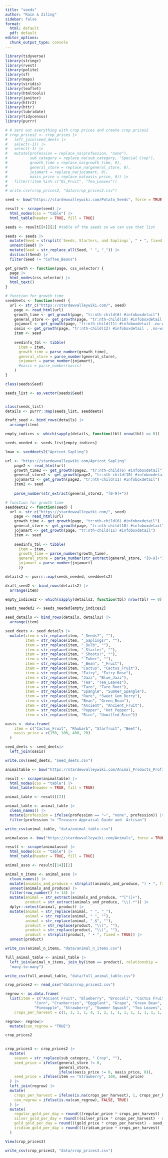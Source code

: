 ```yaml
---
title: "seeds"
author: "Rain & Ziling"
sidebar: false
format:
  html: default
  pdf: default
editor_options: 
  chunk_output_type: console
---
```


```r
library(tidyverse)
library(stringr)
library(rvest)
library(polite)
library(sf)
library(maps)
library(viridis)
library(leaflet)
library(htmltools)
library(janitor)
library(httr2)
library(httr)
library(lubridate)
library(tidycensus)
library(purrr)
```

```r
# # zero out everything with crop prices and create crop prices2
# crop_prices2 <- crop_prices |>
#   left_join(seed_deets |>
#   select(-1)) |>
#   select(-1) |>
#   mutate(profession = replace_na(profession, "none"),
#          sub_category = replace_na(sub_category, "Special Crop"),
#          growth_time = replace_na(growth_time, 0),
#          general_store = replace_na(general_store, 0),
#          jojamart = replace_na(jojamart, 0),
#          oasis_price = replace_na(oasis_price, 0)) |>
#   filter(!item %in% c("Qi_Fruit", "Tea_Leaves"))
# 
# write.csv(crop_prices2, "data/crop_prices2.csv")
```

```r
seed <- bow("https://stardewvalleywiki.com/Potato_Seeds", force = TRUE)

result <- scrape(seed) |>
  html_nodes(css = "table") |>
  html_table(header = TRUE, fill = TRUE)

seeds <- result[[4]][2] #table of the seeds so we can use that list

seeds <- seeds |>
  mutate(Seed = strsplit(`Seeds, Starters, and Saplings`, " • ", fixed = TRUE)) |>
  unnest(Seed) |>
  mutate(Seed = str_replace_all(Seed, " ", "_")) |>
  distinct(Seed) |>
  filter(Seed != "Coffee_Beans")
```

```r
get_growth <- function(page, css_selector) {
  page |>
  html_nodes(css_selector) |>
  html_text()
}

# function for growth time
seeddeets <- function(seed) {
  url <- str_c("https://stardewvalleywiki.com/", seed)
    page <- read_html(url)
    growth_time <- get_growth(page, "tr:nth-child(6) #infoboxdetail")
    general_store <- get_growth(page, "tr:nth-child(10) #infoboxdetail .no-wrap")
    jojamart <- get_growth(page, "tr:nth-child(11) #infoboxdetail .no-wrap")
    oasis <- get_growth(page, "tr:nth-child(12) #infoboxdetail , .no-wrap+ #infoboxdetail .no-wrap")
    item <- seed
    
    seedinfo_tbl <- tibble(
      item = item,
      growth_time = parse_number(growth_time),
      general_store = parse_number(general_store), 
      jojamart = parse_number(jojamart),
      #oasis = parse_number(oasis)
    )
}

```

```r
class(seeds$Seed)

seeds_list <- as.vector(seeds$Seed)


class(seeds_list)
details <- purrr::map(seeds_list, seeddeets)

draft_seed <- bind_rows(details) |>
  arrange(item)

empty_indices <- which(sapply(details, function(tbl) nrow(tbl) == 0))

seeds_needed <- seeds_list[empty_indices]
```

```r
lmao <- seeddeets2("Apricot_Sapling")

url <- "https://stardewvalleywiki.com/Apricot_Sapling"
    page2 <- read_html(url)
    growth_time2 <- get_growth(page2, "tr:nth-child(6) #infoboxdetail")
    general_store2 <- get_growth(page2, "tr:nth-child(10) #infoboxdetail")
    jojamart2 <- get_growth(page2, "tr:nth-child(11) #infoboxdetail")
    item2 <- seed
    
    parse_number(str_extract(general_store2, "[0-9]+"))
```


```r
# function for growth time
seeddeets2 <- function(seed) {
  url <- str_c("https://stardewvalleywiki.com/", seed)
    page <- read_html(url)
    growth_time <- get_growth(page, "tr:nth-child(6) #infoboxdetail")
    general_store <- get_growth(page, "tr:nth-child(10) #infoboxdetail")
    jojamart <- get_growth(page, "tr:nth-child(11) #infoboxdetail")
    item <- seed
    
    seedinfo_tbl <- tibble(
      item = item,
      growth_time = parse_number(growth_time),
      general_store = parse_number(str_extract(general_store, "[0-9]+")), 
      jojamart = parse_number(jojamart)
      )}

details2 <- purrr::map(seeds_needed, seeddeets2)

draft_seed2 <- bind_rows(details2) |>
  arrange(item)

empty_indices2 <- which(sapply(details2, function(tbl) nrow(tbl) == 0))

seeds_needed2 <- seeds_needed[empty_indices2]
```

```r
seed_details <- bind_rows(details, details2) |>
  arrange(item)
```

```r
seed_deets <- seed_details |>
  mutate(item = str_replace(item, "_Seeds?", ""),
         item = str_replace(item, "_Saplings?", ""),
         item = str_replace(item, "_Bulb", ""),
         item = str_replace(item, "_Starter", ""),
         item = str_replace(item, "_Shoots?", ""),
         item = str_replace(item, "_Tuber", ""),
         item = str_replace(item, "_Bean", "_Fruit"),
         item = str_replace(item, "Cactus", "Cactus_Fruit"),
         item = str_replace(item, "Fairy", "Fairy_Rose"),
         item = str_replace(item, "Jazz", "Blue_Jazz"),
         item = str_replace(item, "Tea", "Tea_Leaves"),
         item = str_replace(item, "Taro", "Taro_Root"),
         item = str_replace(item, "Spangle", "Summer_Spangle"),
         item = str_replace(item, "Rare", "Sweet_Gem_Berry"),
         item = str_replace(item, "Bean", "Green_Bean"),
         item = str_replace(item, "Ancient", "Ancient_Fruit"),
         item = str_replace(item, "Pepper", "Hot_Pepper"),
         item = str_replace(item, "Rice", "Unmilled_Rice"))

oasis <- data.frame(
    item = c("Cactus_Fruit", "Rhubarb", "Starfruit", "Beet"),
    oasis_price = c(150, 100, 400, 20)
  )

seed_deets <- seed_deets|>
  left_join(oasis)

write.csv(seed_deets, "seed_deets.csv")
```

```r
animaltable <- bow("https://stardewvalleywiki.com/Animal_Products_Profitability", force = TRUE)

result <- scrape(animaltable) |>
  html_nodes(css = "table") |>
  html_table(header = TRUE, fill = TRUE)

animal_table <- result[[2]] 

animal_table <- animal_table |>
  clean_names() |>
  mutate(profession = ifelse(profession == "—", "none", profession)) |>
  filter(profession != "Treasure Appraisal Guide and  Artisan")

write_csv(animal_table, "data/animal_table.csv")
```

```r
animalasso <- bow("https://stardewvalleywiki.com/Animals", force = TRUE)

result <- scrape(animalasso) |>
  html_nodes(css = "table") |>
  html_table(header = TRUE, fill = TRUE)

animal_asso <- result[[14]][2]

animal_n_items <- animal_asso |>
  clean_names() |>
  mutate(animals_and_produce = strsplit(animals_and_produce, ") • ", fixed = TRUE)) |>
  unnest(animals_and_produce) |>
  filter(row_number() != 14) |>
  mutate(animal = str_extract(animals_and_produce, "^[^(]+"),
         product = str_extract(animals_and_produce, "\\(.*")) |>
  dplyr::select(animal, product) |>
  mutate(animal = str_replace(animal, " ", "_"),
         animal = str_replace(animal, " ", ""),
         animal = str_replace(animal, "_$", ""),
         product = str_replace(product, "\\(", ""),
         product = str_replace(product, "\\)", ""),
         product = strsplit(product, " • ", fixed = TRUE)) |>
  unnest(product)

write_csv(animal_n_items, "data/animal_n_items.csv")
```

```r
full_animal_table <- animal_table |>
  left_join(animal_n_items, join_by(item == product), relationship =
  "many-to-many")

write_csv(full_animal_table, "data/full_animal_table.csv")
```

```r

crop_prices2 <- read_csv("data/crop_prices2.csv")

regrow <- as.data.frame(
  list(item = c("Ancient Fruit", "Blueberry", "Broccoli", "Cactus Fruit", "Coffee Bean",
             "Corn", "Cranberries", "Eggplant", "Grape", "Green Bean", "Hops", "Hot Pepper",
             "Pineapple", "Strawberry", "Summer Squash", "Tea Leaves", "Tomato"),
    crops_per_harvest = c(1, 3, 1, 1, 4, 1, 2, 1, 1, 1, 1, 1, 1, 1, 1, 1, 1)))

regrow<- regrow|>
  mutate(can_regrow = "TRUE")

crop_prices2

  
crop_prices3 <- crop_prices2 |>
  mutate(
    season = str_replace(sub_category, " Crop", ""),
    seed_price = ifelse(general_store != 0, 
                        general_store, 
                        ifelse(oasis_price != 0, oasis_price, 0)),
    seed_price = ifelse(item == "Strawberry", 100, seed_price)
  ) |>
  left_join(regrow) |>
  mutate(
    crops_per_harvest = ifelse(is.na(crops_per_harvest), 1, crops_per_harvest),
    can_regrow = ifelse(is.na(can_regrow), FALSE, TRUE)
  ) |>
  mutate(
    regular_gold_per_day = round(((regular_price * crops_per_harvest) - seed_price) / growth_time, 3),
    silver_gold_per_day = round(((silver_price * crops_per_harvest) - seed_price) / growth_time, 3),
    gold_gold_per_day = round(((gold_price * crops_per_harvest) - seed_price) / growth_time, 3),
    iridium_gold_per_day = round(((iridium_price * crops_per_harvest) - seed_price) / growth_time, 3)
  )

View(crop_prices3)

write_csv(crop_prices3, "data/crop_prices3.csv")
```

